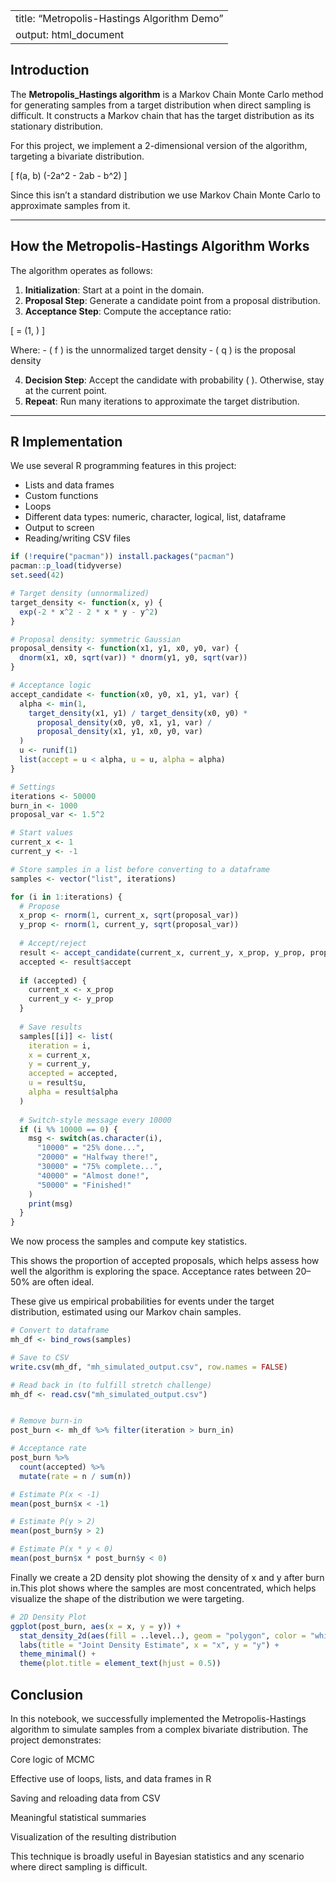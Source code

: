 
---
title: "Metropolis-Hastings Algorithm Demo"
output: html_document
---



## Introduction 

The **Metropolis_Hastings algorithm** is a Markov Chain Monte Carlo method for generating samples from a target distribution when direct sampling is difficult. It constructs a Markov chain that has the target distribution as its stationary distribution.


For this project, we implement a 2-dimensional version of the algorithm, targeting a bivariate distribution. 

\[
f(a, b) \propto \exp(-2a^2 - 2ab - b^2)
\]

Since this isn't a standard distribution we use Markov Chain Monte Carlo to approximate samples from it. 


---

## How the Metropolis-Hastings Algorithm Works

The algorithm operates as follows:

1. **Initialization**: Start at a point in the domain.
2. **Proposal Step**: Generate a candidate point from a proposal distribution.
3. **Acceptance Step**: Compute the acceptance ratio:

\[
\alpha = \min\left(1, \frac{f(\text{candidate}) \cdot q(\text{current}|\text{candidate})}{f(\text{current}) \cdot q(\text{candidate}|\text{current})}\right)
\]

Where:
- \( f \) is the unnormalized target density
- \( q \) is the proposal density

4. **Decision Step**: Accept the candidate with probability \( \alpha \). Otherwise, stay at the current point.
5. **Repeat**: Run many iterations to approximate the target distribution.

---

## R Implementation

We use several R programming features in this project:

- Lists and data frames
- Custom functions
- Loops
- Different data types: numeric, character, logical, list, dataframe
- Output to screen
- Reading/writing CSV files


```r
if (!require("pacman")) install.packages("pacman")
pacman::p_load(tidyverse)
set.seed(42)

# Target density (unnormalized)
target_density <- function(x, y) {
  exp(-2 * x^2 - 2 * x * y - y^2)
}

# Proposal density: symmetric Gaussian
proposal_density <- function(x1, y1, x0, y0, var) {
  dnorm(x1, x0, sqrt(var)) * dnorm(y1, y0, sqrt(var))
}

# Acceptance logic
accept_candidate <- function(x0, y0, x1, y1, var) {
  alpha <- min(1,
    target_density(x1, y1) / target_density(x0, y0) *
      proposal_density(x0, y0, x1, y1, var) /
      proposal_density(x1, y1, x0, y0, var)
  )
  u <- runif(1)
  list(accept = u < alpha, u = u, alpha = alpha)
}

# Settings
iterations <- 50000
burn_in <- 1000
proposal_var <- 1.5^2

# Start values
current_x <- 1
current_y <- -1

# Store samples in a list before converting to a dataframe
samples <- vector("list", iterations)

for (i in 1:iterations) {
  # Propose
  x_prop <- rnorm(1, current_x, sqrt(proposal_var))
  y_prop <- rnorm(1, current_y, sqrt(proposal_var))
  
  # Accept/reject
  result <- accept_candidate(current_x, current_y, x_prop, y_prop, proposal_var)
  accepted <- result$accept
  
  if (accepted) {
    current_x <- x_prop
    current_y <- y_prop
  }
  
  # Save results
  samples[[i]] <- list(
    iteration = i,
    x = current_x,
    y = current_y,
    accepted = accepted,
    u = result$u,
    alpha = result$alpha
  )
  
  # Switch-style message every 10000
  if (i %% 10000 == 0) {
    msg <- switch(as.character(i),
      "10000" = "25% done...",
      "20000" = "Halfway there!",
      "30000" = "75% complete...",
      "40000" = "Almost done!",
      "50000" = "Finished!"
    )
    print(msg)
  }
}
```



We now process the samples and compute key statistics.

This shows the proportion of accepted proposals, which helps assess how well the algorithm is exploring the space. Acceptance rates between 20–50% are often ideal.

These give us empirical probabilities for events under the target distribution, estimated using our Markov chain samples.

```r

# Convert to dataframe
mh_df <- bind_rows(samples)

# Save to CSV
write.csv(mh_df, "mh_simulated_output.csv", row.names = FALSE)

# Read back in (to fulfill stretch challenge)
mh_df <- read.csv("mh_simulated_output.csv")


# Remove burn-in
post_burn <- mh_df %>% filter(iteration > burn_in)

# Acceptance rate
post_burn %>%
  count(accepted) %>%
  mutate(rate = n / sum(n))

# Estimate P(x < -1)
mean(post_burn$x < -1)

# Estimate P(y > 2)
mean(post_burn$y > 2)

# Estimate P(x * y < 0)
mean(post_burn$x * post_burn$y < 0)


```

Finally we create a 2D density plot showing the density of x and y after burn in.This plot shows where the samples are most concentrated, which helps visualize the shape of the distribution we were targeting.

```r
# 2D Density Plot
ggplot(post_burn, aes(x = x, y = y)) +
  stat_density_2d(aes(fill = ..level..), geom = "polygon", color = "white") +
  labs(title = "Joint Density Estimate", x = "x", y = "y") +
  theme_minimal() +
  theme(plot.title = element_text(hjust = 0.5))


```

## Conclusion 

In this notebook, we successfully implemented the Metropolis-Hastings algorithm to simulate samples from a complex bivariate distribution. The project demonstrates:

Core logic of MCMC

Effective use of loops, lists, and data frames in R

Saving and reloading data from CSV

Meaningful statistical summaries

Visualization of the resulting distribution

This technique is broadly useful in Bayesian statistics and any scenario where direct sampling is difficult.
